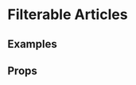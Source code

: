 
<Meta title="Pattern Library|Structure/Filterable Articles" component={FilterableArticles} />

# Filterable Articles
 


## Examples

<Preview>
    <Story name="All articles">
        <FilterableArticles
            parameter="category"
            filters={[
                {
                    value: "10-great",
                    label: "10 Great"
                },
                {
                    value: "where-to-stream",
                    label: "Where to stream"
                },
                {
                    value: "where-to-begin",
                    label: "Where to begin"
                },
                {
                    value: "five-things",
                    label: "Five Things"
                },
                {
                    value: "bfi-recommends",
                    label: "BFI Recommends"
                },
                {
                    value: "sight-and-sound",
                    label: "Sight and Sound"
                }
            ]}
        />
    </Story>
</Preview>


<Preview>
    <Story name="Filtered by author">
        <FilterableArticles
            parameter="author"
            filters={[
                {
                    value: "83f71749-a675-5ec0-8876-87e6487dc0c3",
                    label: "Isabel Stevens"
                }
            ]}
        />
    </Story>
</Preview>

<Preview>
    <Story name="Filtered by type example">
        <FilterableArticles
            parameter="type"
            filters={[
                {
                    value: "video",
                    label: "Video"
                }
            ]}
        />
    </Story>
</Preview>

## Props 

<Props of={FilterableArticles} />